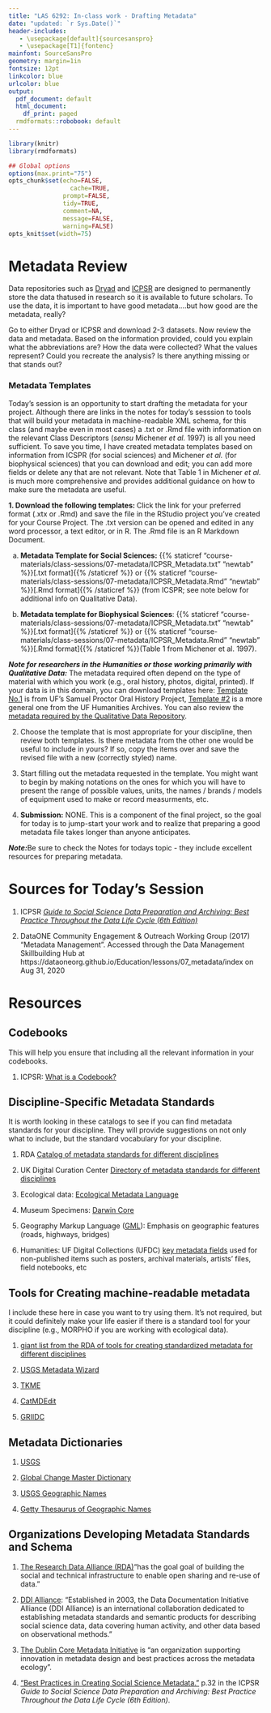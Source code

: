 ```yaml
---
title: "LAS 6292: In-class work - Drafting Metadata"
date: "updated: `r Sys.Date()`"
header-includes:
   - \usepackage[default]{sourcesanspro}
   - \usepackage[T1]{fontenc}
mainfont: SourceSansPro
geometry: margin=1in
fontsize: 12pt
linkcolor: blue
urlcolor: blue
output:
  pdf_document: default
  html_document:
    df_print: paged
  rmdformats::robobook: default
---
```



```r
library(knitr)
library(rmdformats)

## Global options
options(max.print="75")
opts_chunk$set(echo=FALSE,
	             cache=TRUE,
               prompt=FALSE,
               tidy=TRUE,
               comment=NA,
               message=FALSE,
               warning=FALSE)
opts_knit$set(width=75)
```

# Metadata Review

Data repositories such as [Dryad](https://datadryad.org) and [ICPSR](https://www.icpsr.umich.edu/web/pages/) are designed to permanently store the data thatused in research so it is available to future scholars. To use the data, it is important to have good metadata....but how good are the metadata, really?

Go to either Dryad or ICPSR and download 2-3 datasets. Now review the data and metadata. Based on the information provided, could you explain what the abbreviations are? How the data were collected? What the values represent? Could you recreate the analysis? Is there anything missing or that stands out?


### Metadata Templates

Today's session is an opportunity to start drafting the metadata for your project. Although there are links in the notes for today's sesssion to tools that will build your metadata in machine-readable XML schema, for this class (and maybe even in most cases) a .txt or .Rmd file with information on the relevant Class Descriptors (*sensu* Michener _et al._ 1997) is all you need sufficient. To save you time, I have created metadata templates based on information from ICSPR (for social sciences) and Michener _et al._ (for biophysical sciences) that you can download and edit; you can add more fields or delete any that are not relevant. Note that Table 1 in Michener _et al._ is much more comprehensive and provides additional guidance on how to make sure the metadata are useful.  

**1. Download the following templates: ** Click the link for your preferred format (.xtx or .Rmd) and save the file in the RStudio project you've created for your Course Project. The .txt version can be opened and edited in any word processor, a text editor, or in R. The .Rmd file is an R Markdown Document.

a. **Metadata Template for Social Sciences:** {{% staticref "course-materials/class-sessions/07-metadata/ICPSR_Metadata.txt" "newtab" %}}[.txt format]{{% /staticref %}} or {{% staticref "course-materials/class-sessions/07-metadata/ICPSR_Metadata.Rmd" "newtab" %}}[.Rmd format]{{% /staticref %}} (from ICSPR; see note below for additional info on Qualitative Data).

b. **Metadata template for Biophysical Sciences**: {{% staticref "course-materials/class-sessions/07-metadata/ICPSR_Metadata.txt" "newtab" %}}[.txt format]{{% /staticref %}} or {{% staticref "course-materials/class-sessions/07-metadata/ICPSR_Metadata.Rmd" "newtab" %}}[.Rmd format]{{% /staticref %}}(Table 1 from Michener et al. 1997).

**_Note for researchers in the Humanities or those working primarily with Qualitative Data:_** The metadata required often depend on the type of material with which you work (e.g., oral history, photos, digital, printed). If your data is in this domain, you can download templates here: [Template No.1](https://docs.google.com/spreadsheets/d/1x98TWee85Gq9oas90JJYtB5DyPBkMSNEs29Mb1qyAeQ/edit#gid=0) is from UF's Samuel Proctor Oral History Project, [Template #2](https://docs.google.com/spreadsheets/d/1K9RRNWrWbK0ikQai4_baBmxobqsX6jwEsiAHVjEJRDE/edit#gid=1745662283) is a more general one from the UF Humanities Archives. You can also review the [metadata required by the Qualitative Data Repository](https://qdr.syr.edu/content/qdr-metadata-application-profile).

2. Choose the template that is most appropriate for your discipline, then review both templates.  Is there metadata from the other one would be useful to include in yours? If so, copy the items over and save the revised file with a new (correctly styled) name.

3. Start filling out the metadata requested in the template. You might want to begin by making notations on the ones for which you will have to present the range of possible values, units, the names / brands / models of equipment used to make or record measurments, etc.

4. **Submission:** NONE. This is a component of the final project, so the goal for today is to jump-start your work and to realize that preparing a good metadata file takes longer than anyone anticipates. 

**_Note:_**Be sure to check the Notes for todays topic - they include excellent resources for preparing metadata.

# Sources for Today's Session

1. ICPSR [*Guide to Social Science Data Preparation and Archiving: 
Best Practice Throughout the Data Life Cycle (6th Edition)*](https://www.icpsr.umich.edu/web/pages/deposit/guide/)

2. DataONE Community Engagement & Outreach Working Group (2017) "Metadata Management". Accessed through the Data Management Skillbuilding Hub at https://dataoneorg.github.io/Education/lessons/07_metadata/index on Aug 31, 2020


# Resources

## Codebooks

This will help you ensure that including all the relevant information in your codebooks.

1. ICPSR: [What is a Codebook?](https://www.icpsr.umich.edu/icpsrweb/content/shared/ICPSR/faqs/what-is-a-codebook.html)


## Discipline-Specific Metadata Standards

It is worth looking in these catalogs to see if you can find metadata standards for your discipline. They will provide suggestions on not only what to include, but the standard vocabulary for your discipline. 

1. RDA [Catalog of metadata standards for different disciplines](https://rd-alliance.github.io/metadata-directory/subjects/)

1. UK Digital Curation Center [Directory of metadata standards for different disciplines](https://www.dcc.ac.uk/guidance/standards/metadata)

2. Ecological data: [Ecological Metadata Language](http://knb.ecoinformatics.org/eml_metadata_guide.html)

3. Museum Specimens: [Darwin Core](http://rs.tdwg.org/dwc/index.htm)

4. Geography Markup Language ([GML](http://www.opengeospatial.org/standards/gml)): Emphasis on geographic features (roads, highways, bridges)

5. Humanities: UF Digital Collections (UFDC) [key metadata fields](https://guides.uflib.ufl.edu/ufdcmetadata) used for non-published items such as posters, archival materials, artists' files, field notebooks, etc 

## Tools for Creating machine-readable metadata 

I include these here in case you want to try using them. It's not required, but it could definitely make your life easier if there is a standard tool for your discipline (e.g., MORPHO if you are working with ecological data). 

1. [giant list from the RDA of tools for creating standardized metadata for different disciplines ](https://rd-alliance.github.io/metadata-directory/tools/)

2. [USGS Metadata Wizard](https://www.sciencebase.gov/catalog/item/50ed7aa4e4b0438b00db080a)

3. [TKME](https://geology.usgs.gov/tools/metadata/tools/doc/tkme.html)

4. [CatMDEdit](http://catmdedit.sourceforge.net/)

5. [GRIIDC](https://data.gulfresearchinitiative.org/metadata-editor-start)

## Metadata Dictionaries

1. [USGS](https://apps.usgs.gov/thesaurus/)

2. [Global Change Master Dictionary](https://idn.ceos.org/)

3. [USGS Geographic Names](https://www.usgs.gov/core-science-systems/ngp/board-on-geographic-names)

4. [Getty Thesaurus of Geographic Names](http://www.getty.edu/research/tools/vocabularies/tgn/)


## Organizations Developing Metadata Standards and Schema 

1. [The Research Data Alliance (RDA) ](https://www.rd-alliance.org/)"has the goal goal of building the social and technical infrastructure to enable open sharing and re-use of data."

2. [DDI Alliance](https://ddialliance.org/about/about-the-alliance): "Established in 2003, the Data Documentation Initiative Alliance (DDI Alliance) is an international collaboration dedicated to establishing metadata standards and semantic products for describing social science data, data covering human activity, and other data based on observational methods." 

3. [The Dublin Core Metadata Initiative](https://www.dublincore.org/) is "an organization supporting innovation in metadata design and best practices across the metadata ecology". 

4. ["Best Practices in Creating Social Science Metadata."](https://www.icpsr.umich.edu/files/deposit/dataprep.pdf) p.32 in the ICPSR *Guide to Social Science Data Preparation and Archiving: Best Practice Throughout the Data Life Cycle (6th Edition)*.

